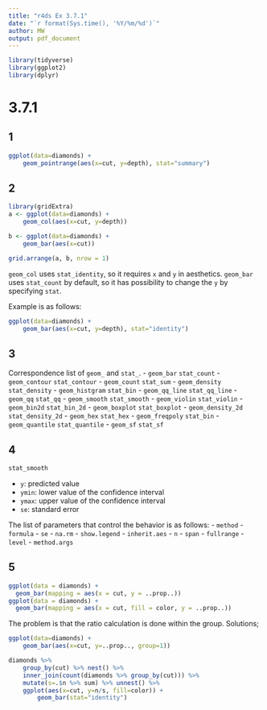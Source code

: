```yaml
---
title: "r4ds Ex 3.7.1"
date: "`r format(Sys.time(), '%Y/%m/%d')`"
author: MW
output: pdf_document
---
```


```r
library(tidyverse)
library(ggplot2)
library(dplyr)
```


# 3.7.1
## 1
```r
ggplot(data=diamonds) +
	geom_pointrange(aes(x=cut, y=depth), stat="summary")
```

## 2
```r
library(gridExtra)
a <- ggplot(data=diamonds) +
	geom_col(aes(x=cut, y=depth))

b <- ggplot(data=diamonds) +
	geom_bar(aes(x=cut))

grid.arrange(a, b, nrow = 1)
```
`geom_col` uses `stat_identity`, so it requires `x` and `y` in aesthetics.
`geom_bar` uses `stat_count` by default, so it has possibility to change the `y` by specifying `stat`.

Example is as follows:
```r
ggplot(data=diamonds) +
	geom_bar(aes(x=cut, y=depth), stat="identity")
```

## 3
Correspondence list of `geom_` and `stat_`.
- `geom_bar` `stat_count`
- `geom_contour` `stat_contour`
- `geom_count` `stat_sum`
- `geom_density` `stat_density`
- `geom_histgram` `stat_bin`
- `geom_qq_line` `stat_qq_line`
- `geom_qq` `stat_qq`
- `geom_smooth` `stat_smooth`
- `geom_violin` `stat_violin`
- `geom_bin2d` `stat_bin_2d`
- `geom_boxplot` `stat_boxplot`
- `geom_density_2d` `stat_density_2d`
- `geom_hex` `stat_hex`
- `geom_freqpoly` `stat_bin`
- `geom_quantile` `stat_quantile`
- `geom_sf` `stat_sf`


## 4
```r
stat_smooth
```
- `y`: predicted value
- `ymin`: lower value of the confidence interval
- `ymax`: upper value of the confidence interval
- `se`: standard error

The list of parameters that control the behavior is as follows:
- `method`
- `formula`
- `se`
- `na.rm`
- `show.legend`
- `inherit.aes`
- `n`
- `span`
- `fullrange`
- `level`
- `method.args`


## 5
```r
ggplot(data = diamonds) + 
  geom_bar(mapping = aes(x = cut, y = ..prop..))
ggplot(data = diamonds) + 
  geom_bar(mapping = aes(x = cut, fill = color, y = ..prop..))
```
The problem is that the ratio calculation is done within the group.
Solutions;
```r
ggplot(data=diamonds) + 
	geom_bar(aes(x=cut, y=..prop.., group=1))

diamonds %>% 
	group_by(cut) %>% nest() %>% 
	inner_join(count(diamonds %>% group_by(cut))) %>% 
	mutate(s=.$n %>% sum) %>% unnest() %>% 
	ggplot(aes(x=cut, y=n/s, fill=color)) +
		geom_bar(stat="identity")

```

